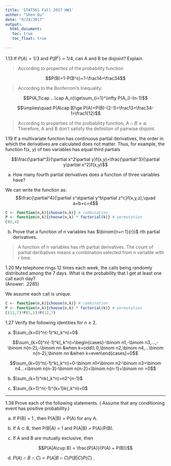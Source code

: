 ```yaml
---
title: 'STAT561 Fall 2017 HW1'
author: "Shen Qu"
date: "9/29/2017"
output: 
  html_document:
   toc: true
   toc_float: true

---
```



1.13 If $P(A)=1/3$ and $P(B^c)=1/4$, can A and B be disjoint? Explain.  

> According to properties of the probability function

$$P(B)=1-P(B^c)=1-\frac14=\frac34$$

> According to the Bonferroni's Inequality:

$$P(A_1\cap ...\cap A_n)\ge\sum_{i=1}^\infty P(A_i)-(n-1)$$

$$\implies\quad P(A\cap B)\ge P(A)+P(B)-(2-1)=\frac13+\frac34-1=\frac1{12}$$

> According to properties of the probability function, $A\cap B\ne\emptyset$. Therefore, A and B don't satisfy the definition of pairwise disjoint.

1.19 If a multivariate function has continuous partial derivatives, the order in which the derivatives are calculated does not matter. Thus, for example, the function f(x, y) of two variables has equal third partials  

$$\frac{\partial^3}{\partial x^2\partial y}f(x,y)=\frac{\partial^3}{\partial y\partial x^2}f(x,y)$$

   (a) How many fourth partial derivatives does a function of three variables have? 
    
We can write the function as:
$$\frac{\partial^4}{\partial x^a\partial y^b\partial z^c}f(x,y,z),\quad a+b+c=4$$

```r
C <- function(n,k){choose(n,k)} # combination
P <- function(n,k){choose(n,k) * factorial(k)} # permutation
C(6,4)

```

   (b) Prove that a function of n variables has $\binom{n+r-1}{r})$ rth partial derivatives.  

 > A function of n variables has rth partial derivatives. The count of partial deribatives means a combination selected from n variable with r time. 

1.20 My telephone rings 12 times each week, the calls being randomly distributed among the 7 days. What is the probability that I get at least one call each day?  
(Answer: .2285)

We assume each call is unique.

```r
C <- function(n,k){choose(n,k)} # combination
P <- function(n,k){choose(n,k) * factorial(k)} # permutation
C(12,7)*P(5,5)/P(12,7)
```

1.27 Verify the following identities for $n\ge2$.  

(a) $\sum_{k=0}^n(-1)^k(_k^n)=0$  

$$\sum_{k=0}^n(-1)^k(_k^n)=\begin{cases}-\binom n1,-\binom n3,...,-\binom n{n-2},-\binom nn &when k=odd\\ 0,\binom n2,\binom n4,...\binom n{n-2},\binom nn &when k=even\end{cases}=0$$

$$\sum_{k=0}^n(-1)^k(_k^n)=0-\binom n1+\binom n2-\binom n3+\binom n4...+\binom n{n-3}-\binom n{n-2}+\binom n{n-1}+\binom nn =0$$

(b) $\sum_{k=1}^nk(_k^n)=n2^{n-1}$  

(c) $\sum_{k=1}^n(-1)^{k+1}k(_k^n)=0$  


---

1.38 Prove each of the following statements. ( Assume that any conditioning event has positive probability.)  

(a) If P(B) = 1 , then P(A|B) = P(A) for any A.  

(b) If A $\subset$ B, then P(B|A) = 1 and P(A|B) = P(A)/P(B).  

(c) If A and B are mutually exclusive, then  

$$P(A|A\cup B) = \frac{P(A)}{P(A) + P(B)}$$

(d) $P(A)\cap B\cap C) = P(A|B\cap C)P(B|C)P(C)$ .  